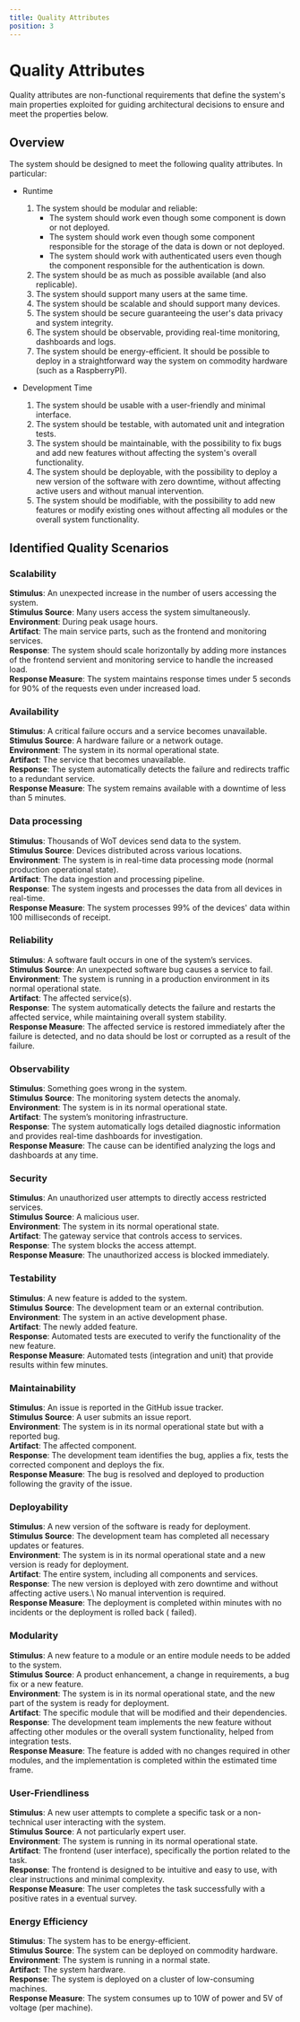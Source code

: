 ```yaml
---
title: Quality Attributes
position: 3
---
```


# Quality Attributes

Quality attributes are non-functional requirements that define the system's main properties exploited for
guiding architectural decisions to ensure and meet the properties below.

## Overview

The system should be designed to meet the following quality attributes.
In particular:

- Runtime
    1. The system should be modular and reliable:
        - The system should work even though some component is down or not deployed.
        - The system should work even though some component responsible for the storage of the data is down or not
          deployed.
        - The system should work with authenticated users even though the component responsible for the authentication
          is down.
    2. The system should be as much as possible available (and also replicable).
    3. The system should support many users at the same time.
    4. The system should be scalable and should support many devices.
    5. The system should be secure guaranteeing the user's data privacy and system integrity.
    6. The system should be observable, providing real-time monitoring, dashboards and logs.
    7. The system should be energy-efficient. It should be possible to deploy in a straightforward way the system on commodity hardware
    (such as a RaspberryPI).

- Development Time
    1. The system should be usable with a user-friendly and minimal interface.
    2. The system should be testable, with automated unit and integration tests.
    3. The system should be maintainable, with the possibility to fix bugs and add new features without affecting the
       system's overall functionality.
    4. The system should be deployable, with the possibility to deploy a new version of the software with zero downtime,
       without affecting active users and without manual intervention.
    5. The system should be modifiable, with the possibility to add new features or modify existing ones without
       affecting
       all modules or the overall system functionality.

## Identified Quality Scenarios

### Scalability

**Stimulus**: An unexpected increase in the number of users accessing the system.\
**Stimulus Source**: Many users access the system simultaneously.\
**Environment**: During peak usage hours.\
**Artifact**: The main service parts, such as the frontend and monitoring services.\
**Response**: The system should scale horizontally by adding more instances of the frontend servient and monitoring
service to handle the increased load.\
**Response Measure**:
The system maintains response times under 5 seconds for 90% of the requests even under increased load.

### Availability

**Stimulus**: A critical failure occurs and a service becomes unavailable.\
**Stimulus Source**: A hardware failure or a network outage.\
**Environment**: The system in its normal operational state.\
**Artifact**: The service that becomes unavailable.\
**Response**: The system automatically detects the failure and redirects traffic to a redundant service.\
**Response Measure**: The system remains available with a downtime of less than 5 minutes.

### Data processing

**Stimulus**: Thousands of WoT devices send data to the system.\
**Stimulus Source**: Devices distributed across various locations.\
**Environment**: The system is in real-time data processing mode (normal production operational state).\
**Artifact**: The data ingestion and processing pipeline.\
**Response**: The system ingests and processes the data from all devices in real-time.\
**Response Measure**: The system processes 99% of the devices' data within 100 milliseconds of receipt.

### Reliability

**Stimulus**: A software fault occurs in one of the system’s services.\
**Stimulus Source**: An unexpected software bug causes a service to fail.\
**Environment**: The system is running in a production environment in its normal operational state.\
**Artifact**: The affected service(s).\
**Response**: The system automatically detects the failure and restarts the affected service,
while maintaining overall system stability.\
**Response Measure**: The affected service is restored immediately after the failure is detected,
and no data should be lost or corrupted as a result of the failure.

### Observability

**Stimulus**: Something goes wrong in the system.\
**Stimulus Source**: The monitoring system detects the anomaly.\
**Environment**: The system is in its normal operational state.\
**Artifact**: The system’s monitoring infrastructure.\
**Response**:
The system automatically logs detailed diagnostic information and provides real-time dashboards for investigation.\
**Response Measure**: The cause can be identified analyzing the logs and dashboards at any time.

### Security

**Stimulus**: An unauthorized user attempts to directly access restricted services.\
**Stimulus Source**: A malicious user.\
**Environment**: The system in its normal operational state.\
**Artifact**: The gateway service that controls access to services.\
**Response**: The system blocks the access attempt.\
**Response Measure**: The unauthorized access is blocked immediately.

### Testability

**Stimulus**: A new feature is added to the system.\
**Stimulus Source**: The development team or an external contribution.\
**Environment**: The system in an active development phase.\
**Artifact**: The newly added feature.\
**Response**: Automated tests are executed to verify the functionality of the new feature.\
**Response Measure**: Automated tests (integration and unit) that provide results within few minutes.

### Maintainability

**Stimulus**: An issue is reported in the GitHub issue tracker.\
**Stimulus Source**: A user submits an issue report.\
**Environment**: The system is in its normal operational state but with a reported bug.\
**Artifact**: The affected component.\
**Response**: The development team identifies the bug, applies a fix, tests the corrected component and deploys the fix.\
**Response Measure**: The bug is resolved and deployed to production following the gravity of the issue.

### Deployability

**Stimulus**: A new version of the software is ready for deployment.\
**Stimulus Source**: The development team has completed all necessary updates or features.\
**Environment**: The system is in its normal operational state and a new version is ready for deployment.\
**Artifact**: The entire system, including all components and services.\
**Response**: The new version is deployed with zero downtime and without affecting active users.\ No manual intervention
is required.\
**Response Measure**: The deployment is completed within minutes with no incidents or the deployment is rolled back (
failed).

### Modularity

**Stimulus**: A new feature to a module or an entire module needs to be added to the system.\
**Stimulus Source**: A product enhancement, a change in requirements, a bug fix or a new feature.\
**Environment**: The system is in its normal operational state, and the new part of the system is ready for deployment.\
**Artifact**: The specific module that will be modified and their dependencies.\
**Response**:
The development team implements the new feature without affecting other modules or the overall system functionality,
helped from integration tests.\
**Response Measure**: The feature is added with no changes required in other modules,
and the implementation is completed within the estimated time frame.

### User-Friendliness

**Stimulus**: A new user attempts to complete a specific task or a non-technical user interacting with the system.\
**Stimulus Source**: A not particularly expert user.\
**Environment**: The system is running in its normal operational state.\
**Artifact**: The frontend (user interface), specifically the portion related to the task.\
**Response**: The frontend is designed to be intuitive and easy to use, with clear instructions and minimal complexity.\
**Response Measure**: The user completes the task successfully with a positive rates in a eventual survey.

### Energy Efficiency

**Stimulus**: The system has to be energy-efficient.\
**Stimulus Source**: The system can be deployed on commodity hardware.\
**Environment**: The system is running in a normal state.\
**Artifact**: The system hardware.\
**Response**: The system is deployed on a cluster of low-consuming machines.\
**Response Measure**: The system consumes up to 10W of power and 5V of voltage (per machine).
